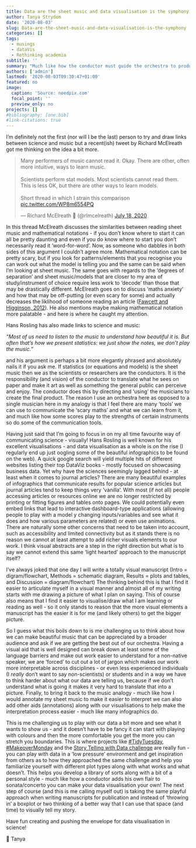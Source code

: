 ```yaml
---
title: Data are the sheet music and data visualisation is the symphony
author: Tanya Strydom
date: '2020-08-03'
slug: Data-are-the-sheet-music-and-data-visualisation-is-the-symphony
categories: []
tags:
  - musings
  - dataVis
  - Rethinking academia
subtitle: ''
summary: "Much like how the conductor must guide the orchestra to produce music we as scientists should think about how we can better 'guide' our data to tell a story"
authors: ['admin']
lastmod: '2020-08-03T09:30:47+01:00'
featured: no
image:
  caption: 'Source: needpix.com'
  focal_point: ''
  preview_only: no
projects: []
#bibliography: [one.bib]
#link-citations: true
---
```


I'm definitely not the first (nor will I be the last) person to try and draw links between science and music but a recent(ish) tweet by Richard McElreath got me thinking on the idea a bit more.

<blockquote class="twitter-tweet"><p lang="en" dir="ltr">Many performers of music cannot read it. Okay. There are other, often more intuitive, ways to learn music.<br><br>Scientists perform stat models. Most scientists cannot read them. This is less OK, but there are other ways to learn models.<br><br>Short thread in which I strain this comparison <a href="https://t.co/WP8m6554PQ">pic.twitter.com/WP8m6554PQ</a></p>&mdash; Richard McElreath 🦔 (@rlmcelreath) <a href="https://twitter.com/rlmcelreath/status/1284426933749653504?ref_src=twsrc%5Etfw">July 18, 2020</a></blockquote> <script async src="https://platform.twitter.com/widgets.js" charset="utf-8"></script>


In this thread McElreath discusses the similarities between reading sheet music and mathematical notations - if you don't know where to start it can all be pretty daunting and even if you do know where to start you don't necessarily read it 'word-for-word'. Now, as someone who dabbles in both sides of this argument I couldn't agree more. Mathematical notation can be pretty scary, but if you look for patterns/elements that you recognise you can work out what the model is telling you and the same can be said when I'm looking at sheet music. The same goes with regards to the 'degrees of separation' and sheet music/models that are closer to my area of study/instrument of choice require less work to 'decode' than those that may be drastically different. McElreath goes on to discuss 'maths anxiety' and how that may be off-putting (or even scary for some) and actually decreases the liklihood of someone reading an article ([Fawcett and  Higginson, 2012](https://www.pnas.org/content/109/29/11735)). He also mentions maybe making mathematical notation more palatable - and here is where he caught my attention.

Hans Rosling has also made links to science and music:

*“Most of us need to listen to the music to understand how beautiful it is. But often that’s how we present statistics: we just show the notes, we don’t play the music.”*

and his argument is perhaps a bit more elegantly phrased and absolutely nails it if you ask me. If statistics (or equations and models) is the sheet music then we as the scientists or researchers are the conductors. It is the responsibility (and vision) of the conductor to translate what he sees on paper and make it art as well as something the general public can perceive and enjoy. The conductor does this by directing and 'using' the musicians to create the final product. The reason I use an orchestra here as opposed to a single musician here in my analogy is that I feel there are many 'tools' we can use to communicate the 'scary maths' and what we can learn from it, and much like how some scores play to the strengths of certain instruments so do some of the communication tools.

Having just said that I'm going to focus in on my all time favourite way of communicating science - visually! Hans Rosling is well known for his excellent visualisations - and data visualisation as a whole is on the rise (I regularly end up just oogling some of the beautiful infographics to be found on the web). A quick google search will yield multiple hits of different websites listing their top DataViz books - mostly focused on showcasing business data. Yet why have the sciences seemingly lagged behind - at least when it comes to journal articles? There are many beautiful examples of infographics that communicate results for popular science articles but journal articles tend to keep things very 'vanilla'. With most (if not all) people accessing articles or resources online we are no longer restricted by printing or fitting figures and tables onto pages. We could potentially even embed links that lead to interactive dashboard-type applications (allowing people to play with a model y changing inputs/variables and see what it does and how various parameters are related) or even use animations. There are naturally some other concerns that need to be taken into account, such as accessibility and limited connectivity but as it stands there is no reason we cannot at least attempt to add richer visuals elements to our work. I think visual abstracts are a step in the right direction but what is to say we cannot extend this same 'light hearted' approach to the manuscript itself?

I've always joked that one day I will write a totally visual manuscript (Intro = digram/flowchart, Methods = schematic diagram, Results = plots and tables, and Discussion = diagram/flowchart) The thinking behind this is that I find it easier to articulate myself in a visual manner and almost all of my writing starts with me drawing a picture of what I plan on saying. This of course also means that I find it easier to visualise/draw what I am learning or reading as well - so it only stands to reason that the more visual elements a manuscript has the easier it is for me (and likely others) to get the bigger picture.

So I guess what this boils down to is me challenging us to think about how we can make beautiful music that can be appreciated by a broader audience and ask if we are getting the best out of our orchestra. Having a visual aid that is well designed can break down at least some of the language barriers and make out work easier to understand for a non-native speaker, we are 'forced' to cut out a lot of jargon which makes our work more interpretable across disciplines - or even less experienced individuals (I *really* don't want to say non-scientists) or students and in a way we have to think harder about what our data are telling us, because if we don't understand what is going it makes it very hard to translate that into a picture. Finally, to bring it back to the music analogy - much like how I would annotate my sheet music to make it easier to interpret we can also add other aids (annotations) along with our visualisations to help make the interpretation process easier - much like many infographics do.

This is me challenging us to play with our data a bit more and see what it wants to show us - and it doesn't have to be fancy it can start with playing with colours and then the more comfortable you get the more you can stretch you boundaries. This is where projects like [#TidyTuesday](https://www.tidytuesday.com), [#MakeoverMonday](https://www.makeovermonday.co.uk) and the [Story Telling with Data challenge](http://www.storytellingwithdata.com/swdchallenge) are really fun - you can play with data in a 'low pressure' environment and get inspiration from others as to how they approached the same challenge and help you familiarize yourself with different plot types along with what works and what doesn't. This helps you develop a library of sorts along with a bit of a personal style - much like how a conductor adds his own flair to sonata/concerto you can make your data visualisation your own! The next step of course (and this is me calling myself out) is taking the same playful approach when writing manuscripts for publication and instead of 'throwing in' a boxplot or two thinking of a better way that I can use that space (and time) to visually tell my story.

Have fun creating and pushing the envelope for data visualisation in science!

🐾
Tanya
